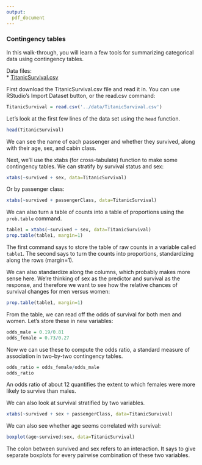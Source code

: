 ```yaml
---
output:
  pdf_document
---
```


### Contingency tables

In this walk-through, you will learn a few tools for summarizing categorical data using contingency tables.

Data files:  
* [TitanicSurvival.csv](../data/TitanicSurvival.csv)  

First download the TitanicSurvival.csv file and read it in. You can use RStudio's Import Dataset button, or the read.csv command:
```r
TitanicSurvival = read.csv('../data/TitanicSurvival.csv')
```

Let's look at the first few lines of the data set using the `head` function.
```r
head(TitanicSurvival)
```
We can see the name of each passenger and whether they survived, along with their age, sex, and cabin class.

Next, we'll use the xtabs (for cross-tabulate) function to make some contingency tables.  We can stratify by survival status and sex:
```r
xtabs(~survived + sex, data=TitanicSurvival)
```

Or by passenger class:
```r
xtabs(~survived + passengerClass, data=TitanicSurvival)
```

We can also turn a table of counts into a table of proportions using the `prob.table` command.
```r
table1 = xtabs(~survived + sex, data=TitanicSurvival)
prop.table(table1, margin=1)
```
The first command says to store the table of raw counts in a variable called `table1`.  The second says to turn the counts into proportions, standardizing along the rows (margin=1).

We can also standardize along the columns, which probably makes more sense here.  We're thinking of sex as the predictor and survival as the response, and therefore we want to see how the relative chances of survival changes for men versus women:
```r
prop.table(table1, margin=1)
```

From the table, we can read off the odds of survival for both men and women.  Let's store these in new variables:
```r
odds_male = 0.19/0.81
odds_female = 0.73/0.27
```

Now we can use these to compute the odds ratio, a standard measure of association in two-by-two contingency tables.
```r
odds_ratio = odds_female/odds_male
odds_ratio
```
An odds ratio of about 12 quantifies the extent to which females were more likely to survive than males.

We can also look at survival stratified by two variables.
```r
xtabs(~survived + sex + passengerClass, data=TitanicSurvival)
```

We can also see whether age seems correlated with survival:
```r
boxplot(age~survived:sex, data=TitanicSurvival)
```

The colon between survived and sex refers to an interaction.  It says to give separate boxplots for every pairwise combination of these two variables.


